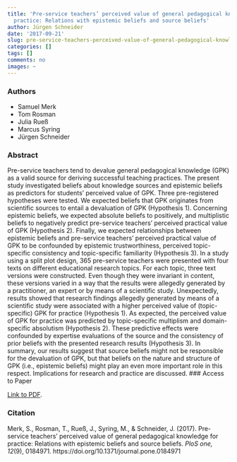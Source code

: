 ```yaml
---
title: 'Pre-service teachers’ perceived value of general pedagogical knowledge for
  practice: Relations with epistemic beliefs and source beliefs'
author: Jürgen Schneider
date: '2017-09-21'
slug: pre-service-teachers-perceived-value-of-general-pedagogical-knowledge
categories: []
tags: []
comments: no
images: ~
---
```


### Authors


* Samuel Merk 
* Tom Rosman
* Julia Rueß
* Marcus Syring
* Jürgen Schneider

### Abstract

Pre-service teachers tend to devalue general pedagogical knowledge (GPK) as a valid source for deriving successful teaching practices. The present study investigated beliefs about knowledge sources and epistemic beliefs as predictors for students’ perceived value of GPK. Three pre-registered hypotheses were tested. We expected beliefs that GPK originates from scientific sources to entail a devaluation of GPK (Hypothesis 1). Concerning epistemic beliefs, we expected absolute beliefs to positively, and multiplistic beliefs to negatively predict pre-service teachers’ perceived practical value of GPK (Hypothesis 2). Finally, we expected relationships between epistemic beliefs and pre-service teachers’ perceived practical value of GPK to be confounded by epistemic trustworthiness, perceived topic-specific consistency and topic-specific familiarity (Hypothesis 3). In a study using a split plot design, 365 pre-service teachers were presented with four texts on different educational research topics. For each topic, three text versions were constructed. Even though they were invariant in content, these versions varied in a way that the results were allegedly generated by a practitioner, an expert or by means of a scientific study. Unexpectedly, results showed that research findings allegedly generated by means of a scientific study were associated with a higher perceived value of (topic-specific) GPK for practice (Hypothesis 1). As expected, the perceived value of GPK for practice was predicted by topic-specific multiplism and domain-specific absolutism (Hypothesis 2). These predictive effects were confounded by expertise evaluations of the source and the consistency of prior beliefs with the presented research results (Hypothesis 3). In summary, our results suggest that source beliefs might not be responsible for the devaluation of GPK, but that beliefs on the nature and structure of GPK (i.e., epistemic beliefs) might play an even more important role in this respect. Implications for research and practice are discussed.
### Access to Paper

[Link to PDF](https://doi.org/10.1371/journal.pone.0184971).


### Citation

Merk, S., Rosman, T., Rueß, J., Syring, M., & Schneider, J. (2017). Pre-service teachers’ perceived value of general pedagogical knowledge for practice: Relations with epistemic beliefs and source beliefs. _PloS one, 12_(9), 0184971. https://doi.org/10.1371/journal.pone.0184971

